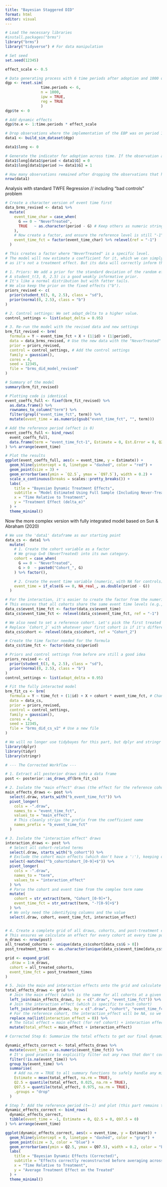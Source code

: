 ```yaml
---
title: "Bayesian Staggered DID"
format: html
editor: visual
---
```


```r
# Load the necessary libraries
#install.packages("brms")
library("brms")
library("tidyverse") # For data manipulation
```

```r
# Set seed
set.seed(12345)

effect_scale <- 0.5

# Data generating process with 6 time periods after adoption and 1000 observations
dgp <- reset.sim(
                time.periods <- 6,
                n = 1000,
                ipw = TRUE,
                reg = TRUE
                )
dgp$te <- 0

# Add dynamic effects
dgp$te.e <- 1:time.periods * effect_scale

# Drop observations where the implementation of the EBP was on period 1. According to Callaway & Sant'Anna, these observations do not help in estimating the ATT(g, t). 
data1 <- build_sim_dataset(dgp)

data1$long <- 0

# Generate the indicator for adoption across time. If the observation adopts the EBP, they will be coded as 1 at the time of adoption and 1 for all periods after. 
data1$long[data1$period < data1$G] = 0
data1$long[data1$period >= data1$G] = 1

# How many observations remained after dropping the observations that had adopted the EBP at time period = 1
nrow(data1)
```

Analysis with standard TWFE Regression // including "bad controls" problem

```r
# Create a character version of event time first
data_brms_revised <- data1 %>%
  mutate(
    event_time_char = case_when(
      G == 0 ~ "NeverTreated",
      TRUE   ~ as.character(period - G) # Keep others as numeric strings
    ),
    # Now create a factor, and ensure the reference level is still "-1"
    event_time_fct = factor(event_time_char) %>% relevel(ref = "-1")
  )

# This creates a factor where "NeverTreated" is a specific level.
# The model will now estimate a coefficient for it, which we can simply ignore
# as it's not a treatment effect. But its data will correctly inform the time effects.
```

```r
# 1. Priors: We add a prior for the standard deviation of the random effects.
# A student_t(3, 0, 2.5) is a good weakly informative prior.
# It's like a normal distribution but with fatter tails.
# We also keep the prior on the fixed effects ("b").
priors_revised <- c(
  prior(student_t(3, 0, 2.5), class = "sd"),
  prior(normal(0, 2.5), class = "b")
)

# 2. Control settings: We set adapt_delta to a higher value.
control_settings <- list(adapt_delta = 0.95)

# 3. Re-run the model with the revised data and new settings
brm_fit_revised <- brm(
  formula = Y ~ event_time_fct + X + (1|id) + (1|period),
  data = data_brms_revised, # Use the new data with the "NeverTreated" level
  prior = priors_revised,
  control = control_settings, # Add the control settings
  family = gaussian(),
  cores = 4,
  seed = 12345,
  file = "brms_did_model_revised"
)

```

```r
# Summary of the model
summary(brm_fit_revised)

# Plotting code is identical
event_coeffs_full <- fixef(brm_fit_revised) %>%
  as.data.frame() %>%
  rownames_to_column("term") %>%
  filter(grepl("event_time_fct", term)) %>%
  mutate(event_time = as.numeric(gsub("event_time_fct", "", term)))

```

```r
# Add the reference period (effect is 0)
event_coeffs_full <- bind_rows(
  event_coeffs_full,
  data.frame(term = "event_time_fct-1", Estimate = 0, Est.Error = 0, Q2.5 = 0, Q97.5 = 0, event_time = -1)
) %>% arrange(event_time)

# Plot the results
ggplot(event_coeffs_full, aes(x = event_time, y = Estimate)) +
  geom_hline(yintercept = 0, linetype = "dashed", color = "red") +
  geom_point(size = 3) +
  geom_errorbar(aes(ymin = `Q2.5`, ymax = `Q97.5`), width = 0.2) +
  scale_x_continuous(breaks = scales::pretty_breaks()) +
  labs(
    title = "Bayesian Dynamic Treatment Effects",
    subtitle = "Model Estimated Using Full Sample (Including Never-Treated)",
    x = "Time Relative to Treatment",
    y = "Treatment Effect (delta_e)"
  ) +
  theme_minimal()
```

Now the more complex version with fully integrated model based on Sun & Abraham (2020)

```r
# We use the 'data1' dataframe as our starting point
data_cs <- data1 %>%
  mutate(
    # 1. Create the cohort variable as a factor
    # We group G=0 (NeverTreated) into its own category.
    cohort = case_when(
      G == 0 ~ "NeverTreated",
      G > 0  ~ paste0("Cohort_", G)
    ) %>% factor(),

    # 2. Create the event time variable (numeric, with NA for controls)
    event_time = if_else(G == 0, NA_real_, as.double(period - G))
  )

# For the interaction, it's easier to create the factor from the numeric variable
# This ensures that all cohorts share the same event time levels (e.g., -2, -1, 0, 1...)
data_cs$event_time_fct <- factor(data_cs$event_time)
data_cs$event_time_fct <- relevel(data_cs$event_time_fct, ref = "-1")

# We also need to set a reference cohort. Let's pick the first treated cohort.
# Replace `Cohort_2` with whatever your first cohort is if it's different.
data_cs$cohort <- relevel(data_cs$cohort, ref = "Cohort_2")
```

```r
# Create the time factor needed for the formula
data_cs$time_fct <- factor(data_cs$period)

# Priors and control settings from before are still a good idea
priors_revised <- c(
  prior(student_t(3, 0, 2.5), class = "sd"),
  prior(normal(0, 2.5), class = "b")
)
control_settings <- list(adapt_delta = 0.95)

# Fit the fully interacted model
brm_fit_cs <- brm(
  formula = Y ~ time_fct + (1|id) + X + cohort * event_time_fct, # Changed to '*'
  data = data_cs,
  prior = priors_revised,
  control = control_settings,
  family = gaussian(),
  cores = 4,
  seed = 12345,
  file = "brms_did_cs_v2" # Use a new file
)
```

```r
# We will no longer use tidybayes for this part, but dplyr and stringr from the tidyverse.
library(dplyr)
library(tidyr)
library(stringr)

# --- The Corrected Workflow ---

# 1. Extract all posterior draws into a data frame
post <- posterior::as_draws_df(brm_fit_cs)

# 2. Isolate the "main effect" draws (the effect for the reference cohort)
main_effects_draws <- post %>%
  select(.draw, starts_with("b_event_time_fct")) %>%
  pivot_longer(
    cols = -".draw",
    names_to = "event_time_fct",
    values_to = "main_effect",
    # This cleanly strips the prefix from the coefficient name
    names_prefix = "b_event_time_fct"
  )

# 3. Isolate the "interaction effect" draws
interaction_draws <- post %>%
  # Select all cohort-related terms
  select(.draw, starts_with("b_cohort")) %>%
  # Exclude the cohort main effects (which don't have a ':'), keeping only interactions
  select(-matches("^b_cohortCohort_[0-9]+$")) %>%
  pivot_longer(
    cols = -".draw",
    names_to = "term",
    values_to = "interaction_effect"
  ) %>%
  # Parse the cohort and event time from the complex term name
  mutate(
    cohort = str_extract(term, "Cohort_[0-9]+"),
    event_time_fct = str_extract(term, "-?[0-9]+$")
  ) %>%
  # We only need the identifying columns and the value
  select(.draw, cohort, event_time_fct, interaction_effect)


# 4. Create a complete grid of all draws, cohorts, and post-treatment event times
# This ensures we calculate an effect for every cohort at every time point
n_draws <- nrow(post)
all_treated_cohorts <- unique(data_cs$cohort[data_cs$G > 0])
post_treatment_times <- as.character(unique(data_cs$event_time[data_cs$event_time >= 0]))

grid <- expand_grid(
  .draw = 1:n_draws,
  cohort = all_treated_cohorts,
  event_time_fct = post_treatment_times
)

# 5. Join the main and interaction effects onto the grid and calculate the total effect
total_effects_draws <- grid %>%
  # Join the main effect (which is the same for all cohorts at a given time/draw)
  left_join(main_effects_draws, by = c(".draw", "event_time_fct")) %>%
  # Join the interaction effect (which is specific to each cohort)
  left_join(interaction_draws, by = c(".draw", "cohort", "event_time_fct")) %>%
  # For the reference cohort, the interaction_effect will be NA, so we replace it with 0
  replace_na(list(interaction_effect = 0)) %>%
  # The total effect = main effect (for ref cohort) + interaction effect (the difference for other cohorts)
  mutate(total_effect = main_effect + interaction_effect)

# Corrected Step 6: Summarize the total effects to get our final dynamic estimates

dynamic_effects_correct <- total_effects_draws %>%
  mutate(event_time = as.numeric(event_time_fct)) %>%
  # It's good practice to explicitly filter out any rows that don't correspond to a valid event time
  filter(!is.na(event_time)) %>%
  group_by(event_time) %>%
  summarise(
    # Add na.rm = TRUE to all summary functions to safely handle any missing values
    Estimate = mean(total_effect, na.rm = TRUE),
    Q2.5 = quantile(total_effect, 0.025, na.rm = TRUE),
    Q97.5 = quantile(total_effect, 0.975, na.rm = TRUE),
    .groups = "drop"
  )

# Step 7: Add the reference period (t=-1) and plot (this part remains the same)
dynamic_effects_correct <- bind_rows(
  dynamic_effects_correct,
  tibble(event_time = -1, Estimate = 0, Q2.5 = 0, Q97.5 = 0)
) %>% arrange(event_time)

ggplot(dynamic_effects_correct, aes(x = event_time, y = Estimate)) +
  geom_hline(yintercept = 0, linetype = "dashed", color = "gray") +
  geom_point(size = 3, color = "blue") +
  geom_errorbar(aes(ymin = Q2.5, ymax = Q97.5), width = 0.2, color = "blue") +
  labs(
    title = "Bayesian Dynamic Effects (Corrected)",
    subtitle = "Effects correctly reconstructed before averaging across cohorts",
    x = "Time Relative to Treatment",
    y = "Average Treatment Effect on the Treated"
  ) +
  theme_minimal()
```
